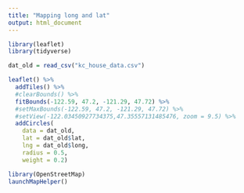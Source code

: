 ```yaml
---
title: "Mapping long and lat"
output: html_document
---
```

```r
library(leaflet)
library(tidyverse)
```

```r
dat_old = read_csv("kc_house_data.csv")
```

```r
leaflet() %>% 
  addTiles() %>%
  #clearBounds() %>%
  fitBounds(-122.59, 47.2, -121.29, 47.72) %>%
  #setMaxBounds(-122.59, 47.2, -121.29, 47.72) %>%
  #setView(-122.03450927734375,47.35557131485476, zoom = 9.5) %>%
  addCircles(
    data = dat_old,
    lat = dat_old$lat, 
    lng = dat_old$long,
    radius = 0.5,
    weight = 0.2)

library(OpenStreetMap)
launchMapHelper()
```

